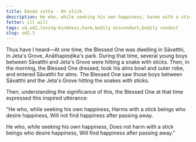 ```yaml
---
title: Daṇḍa sutta - On stick
description: He who, while seeking his own happiness, harms with a stick beings who desire happiness, will not find happiness after passing away.
fetter: ill will
tags: ud,ud2,loving-kindness,harm,bodily misconduct,bodily conduct
slug: ud2.3
---
```


Thus have I heard—At one time, the Blessed One was dwelling in Sāvatthi, in Jeta's Grove, Anāthapiṇḍika's park. During that time, several young boys between Sāvatthi and Jeta's Grove were hitting a snake with sticks. Then, in the morning, the Blessed One dressed, took his alms bowl and outer robe, and entered Sāvatthi for alms. The Blessed One saw those boys between Sāvatthi and the Jeta's Grove hitting the snakes with sticks.

Then, understanding the significance of this, the Blessed One at that time expressed this inspired utterance:

"He who, while seeking his own happiness,
Harms with a stick beings who desire happiness,
Will not find happiness after passing away.

He who, while seeking his own happiness,
Does not harm with a stick beings who desire happiness,
Will find happiness after passing away."
